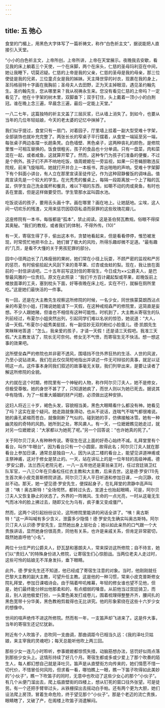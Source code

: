 ```yaml
---
---
---
```

title: 五 弛心
---





食堂的门楣上，用黑色大字体写了一篇祈祷文，称作“白色祈主文”，据说能把人直接引入天堂。

“小小的白色祈主文，上帝所创，上帝所讲，上帝在天堂展示。夜晚我去安歇，看见我的床上躺着三个天使，一个在床脚，两个在床头，仁慈的圣母玛利亚在中间，她让我睡下，切莫迟疑。仁慈的上帝是我的父亲，仁慈的圣母是我的母亲，那三位使徒是我的兄弟，三位童贞女是我的姊妹。天主降世穿的衬衣，现裹在我的身上，圣玛格丽特十字画在我胸前；圣母夫人去田野，正为天主掉眼泪，遇见圣约翰先生。圣约翰先生，您从哪里来？我从祝祷永生来。您没有看见仁慈的上帝吗？一定看见了。他在十字架的树木里，双脚垂下；双手钉住，头上戴着一顶小小的白荆冠。谁在晚上念三遍，早晨念三遍，最后一定能上天堂。”

一八二七年，这篇独特的祈主文盖了三层灰浆，已从墙上消失了。到如今，也要从当年的几位年轻姑娘，今天的老太婆的记忆中抹掉了。

我们似乎提过，食堂只有一扇门，对着园子，厅里墙上挂着一副大型受难十字架，全部装饰也就补充完整了。两张长长的窄桌子平行摆着，从食堂一端延至另一端，每张桌子两边各摆一长趟条凳。白色墙壁、黑色桌子，这两种丧礼的颜色，是修院里惟一可相互替换的。饭食很粗劣，孩子的食品也十分单调。只有一盘菜，肉和菜混在一起，或者咸鱼，这就算开荤了。然而，这种专门为孩子们准备的便餐，不过是个例外。孩子们不声不响地吃饭，值周嬷嬷在一旁监视，如果一只苍蝇胆敢违反院规，前来飞旋嗡鸣，她就打开并合上一本板书，弄出啪啪的声响。受难十字架脚下有个斜面小讲台，有人立在那里宣读圣徒传记，作为这种寂静餐饭的调味品。值周宣读先是一个较大的学生。在光秃秃的餐桌上，每隔一段距离放一个上了釉的瓦盆，供学生自己洗金属杯和餐具，难以下咽的东西，如嚼不动的肉或臭鱼，有时也丢在里面，但是这样做要受罚。学生管那水盆叫圆水池。

吃饭说话的孩子，要用舌头画十字。画在哪里？画在地上。让她舐地。尘埃，这人间一切欢乐的残渣，又用来惩罚因窃窃私语而获罪的这些玫瑰花瓣儿。

这座修院有一本书，每版都是“孤本”，禁止阅读。这是圣伯努瓦教规。俗眼不得探其奥秘。“我们的教规，或者我们的体制，不得外传。(10)”

有一天，寄宿生得了手，偷出这本书，贪婪地看起来，但是看看停停，惟恐被发现，时常慌忙地把书合上。她们冒了极大的风险，所得乐趣却微不足道。“最有趣的”几页，是看不大懂的关于男孩犯罪的部分。

园中小径两边长了几株瘦弱的果树，她们常在小径上玩耍，不顾严密的监视和严厉的惩罚，有时偷偷拾起大风刮下来的青苹果、烂杏或虫蛀的梨。现在，我让放在面前的一封信讲话吧。二十五年前写这封信的寄宿生，今日成为××公爵夫人，是巴黎最风雅的一位贵妇。原文在此照录：“我们千方百计藏起梨或苹果，趁晚饭前上楼放面罩的工夫，塞到枕头下面，好等夜晚在床上吃，实在不行，就躲在厕所里吃。”这是她们最快活的一件事。

有一回，还是在大主教先生视察这所修院的时候，一名少女，同世族蒙莫朗西沾点亲的布夏尔小姐，打赌说她能请下一天假，在这种戒规森严的修院里，这简直是妄想。不少人跟她赌，但谁也不相信有这种可能性。时机到了，大主教从寄宿生的队列前经过，布夏尔小姐突然出列，引起同学们难以名状的惊恐，她说道：“大人，请一天假。”布夏尔小姐秀美挺拔，有一副佳妙无双的粉红小脸蛋儿。德·凯朗先生笑眯眯地答道：“怎么，我亲爱的孩子，才请一天假！还是请三天假吧。我准三天假。”大主教发话了，院长无可奈何。修女无不气愤，而寄宿生无不快活。想一想这事的效果吧。

这所壁垒森严的修院也并非密不透风，围墙挡不住外界狂热的生活、人世的风波，乃至小说钻进来。我们在此仅仅简短地指出并讲述一件无可辩驳的真事，就足以证明这一点。这件事本身同我们叙述的故事毫无关联，我们列举出来，是要让读者了解这所修院的全貌。

大约就在这个时期，修院里有一个神秘的人物，称作阿尔贝汀夫人，她不是修女，但极受尊敬。她的身世不甚了了，只知道她疯了，而世人则以为她已死去。据说其中有隐情，为了一桩重大婚姻的财产问题，必须做出这种安排。

这妇人将近三十岁，褐色头发，容貌相当美，黑色大眼睛看什么都没有神。她看见了吗？这实在是个疑问。她走路就像滑动，也从不说话，连喘气不喘气都很难说。她的鼻孔紧缩而苍白，就像刚断了气似的。碰到她的手，仿佛接触冰雪。她有一种幽灵般的奇特的风韵。她所到之处，寒风袭人。有一天，一位嬷嬷瞧见她走过，就对另一位嬷嬷说：“大家都以为她死了呢。”另一个回答说：“也许她真的死了。”

关于阿尔贝汀夫人有种种传说。寄宿生在这上面的好奇心始终不减。礼拜堂里有个看台，叫作“牛眼台”，因为看台只有一个小圆窗，故得此名；阿尔贝汀夫人就在那看台上参加日课，通常总是独自一人，因为从这二楼的看台上，能望见讲道神甫或主祭神甫，这对于修女是禁止的。一天，站在讲坛上的是一位年轻的高级神甫。德·罗安公爵，法兰西元老院元老，一八一五年他还是莱翁亲王时，任过宫廷骑卫红队军官，一八三○年在贝桑松任红衣主教和大主教，后来去世。这是德·罗安(11)先生首次来小皮克普斯修院讲道。阿尔贝汀夫人平日听道和参加日课，一向沉静，纹丝不动。那天，她一望见德·罗安先生，便探起身子，在礼拜堂的肃静中高声叫道：“咦！奥古斯特！”全场愕然，都转过头去，宣道士也抬起眼睛，可是，阿尔贝汀夫人又恢复静止的状态了。外界的一阵微风、生命的一点光亮，一时从这毫无生气而冰冷的脸上拂过去，随即又化为乌有，疯子重又变成僵尸。

然而，这两个词引起纷纷议论，这所修院里能讲的闲话全讲了。“咦！奥古斯特！”这一声叫喊有多少含义，泄露多少隐情！德·罗安先生确实叫奥古斯特。阿尔贝汀夫人认识德·罗安先生，显然她出身上层社会；她以如此亲热的口气跟一个大贵族讲话，显然她身份很高贵，同他有关系，也许是亲戚关系，但肯定非常密切，既然她直呼他“小名”。

两位十分庄严的公爵夫人，舒瓦瑟和塞朗夫人，常来探访这所修院；自不待言，她们以“贵妇人”的特殊身份进入修院，让寄宿生们心惊胆战。当两位老夫人走过时，这些可怜的姑娘无不浑身发抖，垂下眼睛。

此外，德·罗安先生还不知道，他已经成了寄宿生注意的对象。当时，他刚刚就任巴黎大主教的副大主教，可望升任主教。这是他的一种习惯，常来小皮克普斯修女院礼拜堂，参加日课唱诗会。由于隔着哔叽帷幕，年轻的修女谁也望不见他，但是，她们最终能分辨出他那柔和的，有点细弱的嗓音。从前他当过宫廷骑卫，而且，别人说他极爱打扮，一头栗色美发打成卷儿，围着梳理得整整齐齐，腰间扎的黑色宽带十分华美，黑色教袍剪裁得也无比讲究。他的形象萦绕在这些十六岁少女的想像中。

世间的喧声绝传不进这所修院。然而有一年，一支笛声却飞进来了。这是件大事，当年的寄宿生还记忆犹新。

附近有个人吹笛子，总吹同一支曲调，那曲调距今已相当久远：《我的泽吐贝姑娘，来主宰我的灵魂吧》；每天总能听他吹上两三回。

那些少女一连几小时聆听，参事嬷嬷都惊慌失措，动脑筋想办法，惩罚好似雨点落到那些少女头上。这情形持续了好几个月。寄宿生都或多或少爱上了那个吹奏的陌生人，每人都幻想自己就是泽吐贝。笛声是从直壁街方向传来的，她们情愿不惜一切代价，不惜冒任何风险，但求看一看，哪怕瞧上一眼，瞧一下笛子吹得如此美妙的“小伙子”，瞧一下吹笛子的同时，无意中也吹动了这些少女心的那个“小伙子”。有几个从便门溜出去，爬上临直壁街的四楼上，想从钉死的窗口往外张望。可是徒劳。有一个还把手臂举过头，从铁栅探出去摇动白手帕。还有两个更为大胆，她们设法爬上房顶，冒着生命危险，终于望见那个“小伙子”。那是个老迈的流亡贵族，眼睛瞎了，又破了产，在阁楼上吹笛子消遣解闷。